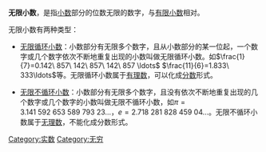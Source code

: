 {{Expand|time=2013-03-02T05:39:16+00:00 }}
{{数}}
'''无限小数'''，是指[[小数|小数]]部分的位数无限的数字，与[[有限小数|有限小数]]相对。

无限小数有两种类型：

*[[无限循环小数|无限循环小数]]：小数部分有无限多个数字，且从小数部分的某一位起，一个数字或几个数字依次不断地重复出现的小数叫做无限循环小数。如<math>\frac{1}{7}=0.142\ 857\ 142\ 857\ 142\ 857 \ldots</math>    <math>\frac{11}{6}=1.833\ 333\ldots</math>等。无限循环小数属于[[有理数|有理数]]，可以化成[[分数|分数]]形式。

*[[无理数|无限不循环小数]]：小数部分有无限多个数字，且没有依次不断地重复出现的几个数字或几个数字的小数叫做无限不循环小数，如<math>\pi=3.141\ 592\ 653\ 589\ 793\ 23\ldots</math>，<math>e=2.718\ 281\ 828\ 459\ 04\ldots</math>。无限不循环小数属于[[无理数|无理数]]，不能化成分数形式。

{{Math-stub}}

[[Category:实数|Category:实数]]
[[Category:无穷|Category:无穷]]